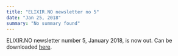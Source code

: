 ```yaml
---
title: "ELIXIR.NO newsletter no 5"
date: "Jan 25, 2018"
summary: "No summary found"
---
```


ELIXIR.NO newsletter number 5, January 2018, is now out.
Can be downloaded [here](/uploads/ELIXIR-newsletter5-2018-sn-2.pdf).
